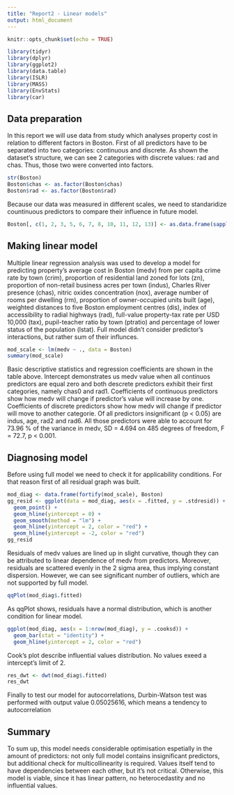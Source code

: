 ```yaml
---
title: "Report2 - Linear models"
output: html_document
---
```


```r
knitr::opts_chunk$set(echo = TRUE)
```

```r
library(tidyr)
library(dplyr)
library(ggplot2)
library(data.table)
library(ISLR)
library(MASS)
library(EnvStats)
library(car)
```

## Data preparation

In this report we will use data from study which analyses property cost in relation to different factors in Boston. First of all predictors have to be separated into two categories: continuous and discrete. As shown the dataset's structure, we can see 2 categories with discrete values: rad and chas. Thus, those two were converted into factors.

```r
str(Boston)
Boston$chas <- as.factor(Boston$chas)
Boston$rad <- as.factor(Boston$rad)
```

Because our data was measured in different scales, we need to standaridize countinuous predictors to compare their influence in future model. 

```r
Boston[, c(1, 2, 3, 5, 6, 7, 8, 10, 11, 12, 13)] <- as.data.frame(sapply(Boston[, c(1, 2, 3, 5, 6, 7, 8, 10, 11, 12, 13)], scale))
```

## Making linear model

Multiple linear regression analysis was used to develop a model for predicting property's average cost in Boston (medv) from per capita crime rate by town (crim), proportion of residential land zoned for lots (zn), proportion of non-retail business acres per town (indus), Charles River presence (chas), nitric oxides concentration (nox), average number of rooms per dwelling (rm), proportion of owner-occupied units built (age), weighted distances to five Boston employment centres (dis), index of accessibility to radial highways (rad), full-value property-tax rate per USD 10,000 (tax), pupil-teacher ratio by town (ptratio) and percentage of lower status of the population (lstat). Full model didn't consider predictor's interactions, but rather sum of their influnces.

```r
mod_scale <- lm(medv ~ ., data = Boston)
summary(mod_scale)
```

Basic descriptive statistics and regression coefficients are shown in the table above. Intercept demonstrates us medv value when all continuos predictors are equal zero and both descrete predictors exhibit their first categories, namely chas0 and rad1. Coefficients of continuous predictors show how medv will change if predictor's value will increase by one. Coefficients of discrete predictors show how medv will change if predictor will move to another categorie. Of all predictors insignificant (p < 0.05) are indus, age, rad2 and rad6. All those predictors were able to account for 73.96 % of the variance in medv, SD = 4.694 on 485 degrees of freedom, F = 72.7, p < 0.001.

## Diagnosing model

Before using full model we need to check it for applicability conditions. For that reason first of all residual graph was built.

```r
mod_diag <- data.frame(fortify(mod_scale), Boston)
gg_resid <- ggplot(data = mod_diag, aes(x = .fitted, y = .stdresid)) + 
  geom_point() + 
  geom_hline(yintercept = 0) +
  geom_smooth(method = "lm") +
  geom_hline(yintercept = 2, color = "red") +
  geom_hline(yintercept = -2, color = "red")
gg_resid
```

Residuals of medv values are lined up in slight curvative, though they can be attributed to linear dependence of medv from predictors. Moreover, residuals are scattered evenly in the 2 sigma area, thus implying constant dispersion. However, we can see significant number of outliers, which are not supported by full model. 

```r
qqPlot(mod_diag$.fitted)
```

As qqPlot shows, residuals have a normal distribution, which is another condition for linear model. 

```r
ggplot(mod_diag, aes(x = 1:nrow(mod_diag), y = .cooksd)) + 
  geom_bar(stat = "identity") + 
  geom_hline(yintercept = 2, color = "red")
```

Cook's plot describe influential values distribution. No values exeed a intercept's limit of 2.

```r
res_dwt <- dwt(mod_diag$.fitted)
res_dwt
```

Finally to test our model for autocorrelations, Durbin-Watson test was performed with output value 0.05025616, which means a tendency to autocorrelation

## Summary

To sum up, this model needs considerable optimisation espetially in the amount of predictors: not only full model contains insignificant predictors, but additional check for multicollinearity is required. Values itself tend to have dependencies between each other, but it's not critical. Otherwise, this model is viable, since it has linear pattern, no heterocedastity and no influential values. 
